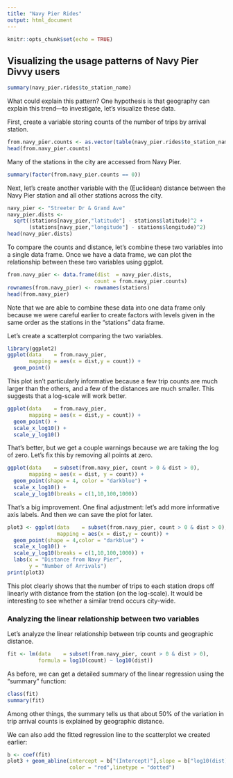 ```yaml
---
title: "Navy Pier Rides"
output: html_document
---
```


```r
knitr::opts_chunk$set(echo = TRUE)
```

## Visualizing the usage patterns of Navy Pier Divvy users

```r
summary(navy_pier.rides$to_station_name)
```

What could explain this pattern? One hypothesis is that geography can
explain this trend---to investigate, let's visualize these data.

First, create a variable storing counts of the number of trips by
arrival station.

```r
from.navy_pier.counts <- as.vector(table(navy_pier.rides$to_station_name))
head(from.navy_pier.counts)
```

Many of the stations in the city are accessed from Navy Pier.

```r
summary(factor(from.navy_pier.counts == 0))
```

Next, let's create another variable with the (Euclidean) distance
between the Navy Pier station and all other stations across the
city.

```r
navy_pier <- "Streeter Dr & Grand Ave"
navy_pier.dists <-
  sqrt((stations[navy_pier,"latitude"] - stations$latitude)^2 +
       (stations[navy_pier,"longitude"] - stations$longitude)^2)
head(navy_pier.dists)
```

To compare the counts and distance, let's combine these two variables
into a single data frame. Once we have a data frame, we can plot the
relationship between these two variables using ggplot.

```r
from.navy_pier <- data.frame(dist  = navy_pier.dists,
                            count = from.navy_pier.counts)
rownames(from.navy_pier) <- rownames(stations)
head(from.navy_pier)
```

Note that we are able to combine these data into one data frame only
because we were careful earlier to create factors with levels given in
the same order as the stations in the "stations" data frame.

Let's create a scatterplot comparing the two variables.

```r
library(ggplot2)
ggplot(data    = from.navy_pier,
       mapping = aes(x = dist,y = count)) +
  geom_point()
```

This plot isn't particularly informative because a few trip counts are
much larger than the others, and a few of the distances are much
smaller. This suggests that a log-scale will work better.

```r
ggplot(data    = from.navy_pier,
       mapping = aes(x = dist,y = count)) +
  geom_point() +
  scale_x_log10() +
  scale_y_log10()
```

That's better, but we get a couple warnings because we are taking the
log of zero. Let's fix this by removing all points at zero.

```r
ggplot(data    = subset(from.navy_pier, count > 0 & dist > 0),
       mapping = aes(x = dist, y = count)) +
  geom_point(shape = 4, color = "darkblue") +
  scale_x_log10() +
  scale_y_log10(breaks = c(1,10,100,1000))
```

That's a big improvement. One final adjustment: let's add more
informative axis labels. And then we can save the plot for later.

```r
plot3 <- ggplot(data    = subset(from.navy_pier, count > 0 & dist > 0),
                mapping = aes(x = dist,y = count)) +
  geom_point(shape = 4,color = "darkblue") +
  scale_x_log10() +
  scale_y_log10(breaks = c(1,10,100,1000)) +
  labs(x = "Distance from Navy Pier",
       y = "Number of Arrivals")
print(plot3)
```

This plot clearly shows that the number of trips to each station drops
off linearly with distance from the station (on the log-scale). It
would be interesting to see whether a similar trend occurs city-wide.

### Analyzing the linear relationship between two variables

Let's analyze the linear relationship between trip counts and geographic
distance.

```r
fit <- lm(data    = subset(from.navy_pier, count > 0 & dist > 0),
          formula = log10(count) ~ log10(dist))
```

As before, we can get a detailed summary of the linear regression
using the "summary" function:

```r
class(fit)
summary(fit)
```

Among other things, the summary tells us that about 50% of the
variation in trip arrival counts is explained by geographic distance.

We can also add the fitted regression line to the scatterplot we
created earlier:

```r
b <- coef(fit)
plot3 + geom_abline(intercept = b["(Intercept)"],slope = b["log10(dist)"],
                    color = "red",linetype = "dotted")
```
